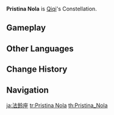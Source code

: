 {{Constellation Overview Infobox
|title     = Pristina Nola
|character = Qiqi
|meaning   = Ancient Bell
}}
'''Pristina Nola''' is [[Qiqi]]'s Constellation.

==Gameplay==
{{Constellation Table|Qiqi}}

==Other Languages==
{{Other Languages
|en      = Pristina Nola
|en_lang = la
|en_tl   = Ancient Bell
|zhs     = 三清铃座
|zhs_rm  = Sānqīng Líng Zuò
|zht     = 三清鈴座
|zht_rm  = Sānqīng Líng Zuò
|zh_tl   = ''Sanqingling'' Constellation
|zh_note = The ''sanqingling'' is a bell used in Taoist rituals. According to ancient Taoist beliefs, the sounds of the bell are pleasant to humans, but are harsh and frightening to evil spirits, ghosts, monsters, and ''{{w|jiangshi}}''.
|ja      = 法鈴座
|ja_rm   = Hourei-za{{Assumed}}
|ja_tl   = Ritual Bell Constellation
|ko      = {{tt|삼청령|三淸鈴}}자리
|ko_rm   = Samcheong'ryeong-jari
|ko_tl   = ''Sanqingling'' Constellation
|es      = Pristina Nola
|fr      = Pristina Nola
|ru      = Звон Колокольчика
|ru_tl   = Bell's Ringing
|th      = Pristina Nola
|vi      = {{tt|Tam Thanh Linh|三清鈴}}
|vi_tl   = ''Sanqingling''
|de      = Pristina Nola
|id      = Pristina Nola
|pt      = Pristina Nola
|tr      = Antik Çan
|tr_tl   = 
|it      = Pristina Nola
}}

==Change History==
{{Change History|1.0}}

==Navigation==
{{Constellation Navbox}}

[[ja:法鈴座]]
[[tr:Pristina Nola]]
[[th:Pristina_Nola]]